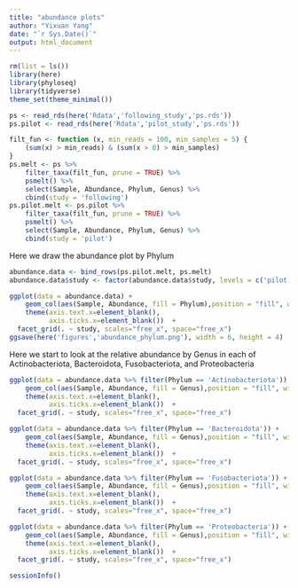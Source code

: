 ```yaml
---
title: "abundance plots"
author: "Yixuan Yang"
date: "`r Sys.Date()`"
output: html_document
---
```


```r
rm(list = ls())
library(here)
library(phyloseq)
library(tidyverse)
theme_set(theme_minimal())
```


```r
ps <- read_rds(here('Rdata','following_study','ps.rds'))
ps.pilot <- read_rds(here('Rdata','pilot_study','ps.rds'))
```

```r
filt_fun <- function (x, min_reads = 100, min_samples = 5) {
    (sum(x) > min_reads) & (sum(x > 0) > min_samples) 
}
ps.melt <- ps %>%
    filter_taxa(filt_fun, prune = TRUE) %>% 
    psmelt() %>% 
    select(Sample, Abundance, Phylum, Genus) %>% 
    cbind(study = 'following')
ps.pilot.melt <- ps.pilot %>%
    filter_taxa(filt_fun, prune = TRUE) %>% 
    psmelt() %>% 
    select(Sample, Abundance, Phylum, Genus) %>% 
    cbind(study = 'pilot')

```

Here we draw the abundance plot by Phylum

```r
abundance.data <- bind_rows(ps.pilot.melt, ps.melt) 
abundance.data$study <- factor(abundance.data$study, levels = c('pilot', 'following'))

ggplot(data = abundance.data) + 
    geom_col(aes(Sample, Abundance, fill = Phylum),position = "fill", width = 1) +
    theme(axis.text.x=element_blank(),
          axis.ticks.x=element_blank())  +
  facet_grid(. ~ study, scales="free_x", space="free_x")
ggsave(here('figures','abundance_phylum.png'), width = 6, height = 4)
```

Here we start to look at the relative abundance by Genus in each of Actinobacteriota, Bacteroidota, Fusobacteriota, and Proteobacteria

```r
ggplot(data = abundance.data %>% filter(Phylum == 'Actinobacteriota')) + 
    geom_col(aes(Sample, Abundance, fill = Genus),position = "fill", width = 1) +
    theme(axis.text.x=element_blank(),
          axis.ticks.x=element_blank())  +
  facet_grid(. ~ study, scales="free_x", space="free_x")

ggplot(data = abundance.data %>% filter(Phylum == 'Bacteroidota')) + 
    geom_col(aes(Sample, Abundance, fill = Genus),position = "fill", width = 1) +
    theme(axis.text.x=element_blank(),
          axis.ticks.x=element_blank())  +
  facet_grid(. ~ study, scales="free_x", space="free_x")

ggplot(data = abundance.data %>% filter(Phylum == 'Fusobacteriota')) + 
    geom_col(aes(Sample, Abundance, fill = Genus),position = "fill", width = 1) +
    theme(axis.text.x=element_blank(),
          axis.ticks.x=element_blank())  +
  facet_grid(. ~ study, scales="free_x", space="free_x")

ggplot(data = abundance.data %>% filter(Phylum == 'Proteobacteria')) + 
    geom_col(aes(Sample, Abundance, fill = Genus),position = "fill", width = 1) +
    theme(axis.text.x=element_blank(),
          axis.ticks.x=element_blank())  +
  facet_grid(. ~ study, scales="free_x", space="free_x")
```

```r
sessionInfo()
```





